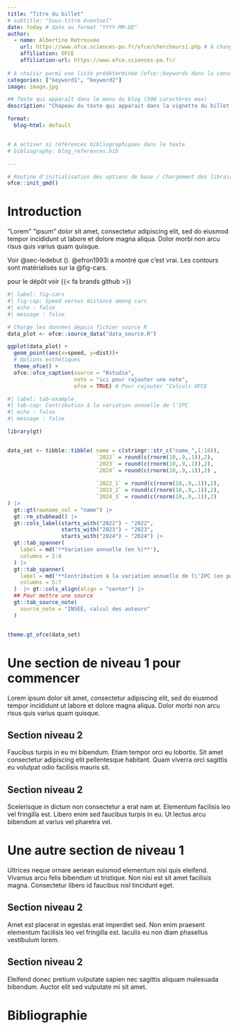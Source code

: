 ```yaml
---
title: "Titre du billet"
# subtitle: "Sous-titre éventuel"
date: today # date au format "YYYY-MM-DD"
author:
  - name: Albertine Retrouvée
    url: https://www.ofce.sciences-po.fr/ofce/chercheurs1.php # À changer avec le lien vers la page de l'auteur
    affiliation: OFCE 
    affiliation-url: https://www.ofce.sciences-po.fr/
 
# A choisir parmi une liste prédéterminée (ofce::keywords dans la console pour y avoir accès) 
categories: ["keyword1", "keyword2"] 
image: image.jpg

## Texte qui apparaît dans le menu du blog (500 caractères max)
description: "Chapeau du texte qui apparait dans la vignette du billet sur le menu"

format:
  blog-html: default 


# A activer si références bibliographiques dans le texte
# bibliography: blog_references.bib 

---
```


```r

# Routine d'initialisation des options de base / Chargement des librairies usuelles
ofce::init_qmd()

```

# Introduction {#sec-introduction .unnumbered}

"Lorem" "ipsum" dolor sit amet, consectetur adipiscing elit, sed do eiusmod tempor incididunt ut labore et dolore magna aliqua. Dolor morbi non arcu risus quis varius quam quisque.

Voir @sec-ledebut (\nameref{sec-ledebut}). @efron1993i a montré que c'est vrai. Les contours sont matérialisés sur la @fig-cars.

pour le dépôt voir {{< fa brands github >}}

```r
#| label: fig-cars
#| fig-cap: Speed versus distance among cars
#| echo : false
#| message : false

# Charge les données depuis fichier source R 
data_plot <- ofce::source_data("data_source.R")

ggplot(data_plot) +
  geom_point(aes(x=speed, y=dist))+
  # Options esthétiques
  theme_ofce() + 
  ofce::ofce_caption(source = "Rstudio",
                     note = "ici pour rajouter une note",
                     ofce = TRUE) # Pour rajouter "Calculs OFCE

```


```r
#| label: tab-example
#| tab-cap: Contribution à la variation annuelle de l'IPC
#| echo : false
#| message : false

library(gt)


data_set <- tibble::tibble( name = c(stringr::str_c("name_",1:10)),
                            `2022` = round(c(rnorm(10,.9,.1)),2),
                            `2023` = round(c(rnorm(10,.9,.1)),2),
                            `2024` = round(c(rnorm(10,.9,.1)),2) ,
                            
                            `2022_1` = round(c(rnorm(10,.9,.1)),2),
                            `2023_2` = round(c(rnorm(10,.9,.1)),2),
                            `2024_3` = round(c(rnorm(10,.9,.1)),2)
) |>
  gt::gt(rowname_col = "name") |>
  gt::rm_stubhead() |>
  gt::cols_label(starts_with("2022") ~ "2022",
                 starts_with("2023") ~ "2023",
                 starts_with("2024") ~ "2024") |>
  gt::tab_spanner(
    label = md('**Variation annuelle (en %)**'),
    columns = 2:4
  ) |>
  gt::tab_spanner(
    label = md('**Contribution à la variation annuelle de l\'IPC (en points de %)**'),
    columns = 5:7
  )  |> gt::cols_align(align = "center") |>
  ## Pour mettre une source
  gt::tab_source_note(
    source_note = "INSEE, calcul des auteurs"
  )


theme.gt_ofce(data_set)

```


# Une section de niveau 1 pour commencer {#sec-ledebut}

Lorem ipsum dolor sit amet, consectetur adipiscing elit, sed do eiusmod tempor incididunt ut labore et dolore magna aliqua. Dolor morbi non arcu risus quis varius quam quisque.    

## Section niveau 2 {#sec-cacontinue}

Faucibus turpis in eu mi bibendum. Etiam tempor orci eu lobortis. Sit amet consectetur adipiscing elit pellentesque habitant. Quam viverra orci sagittis eu volutpat odio facilisis mauris sit. 

## Section niveau 2 {#sec-encore}

Scelerisque in dictum non consectetur a erat nam at. Elementum facilisis leo vel fringilla est. Libero enim sed faucibus turpis in eu. Ut lectus arcu bibendum at varius vel pharetra vel.

# Une autre section de niveau 1 {#sec-etencore}

Ultrices neque ornare aenean euismod elementum nisi quis eleifend. Vivamus arcu felis bibendum ut tristique. Non nisi est sit amet facilisis magna. Consectetur libero id faucibus nisl tincidunt eget.

## Section niveau 2 {#sec-ca-continue}

Amet est placerat in egestas erat imperdiet sed. Non enim praesent elementum facilisis leo vel fringilla est. Iaculis eu non diam phasellus vestibulum lorem.

## Section niveau 2 {#sec-encoreetencore}

Eleifend donec pretium vulputate sapien nec sagittis aliquam malesuada bibendum. Auctor elit sed vulputate mi sit amet.

# Bibliographie {.unnumbered}

:::{.refs}
:::
